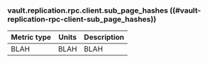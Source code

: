 ### vault.replication.rpc.client.sub_page_hashes ((#vault-replication-rpc-client-sub_page_hashes))

Metric type | Units | Description
----------- | ----- | -----------
BLAH     | BLAH    | BLAH